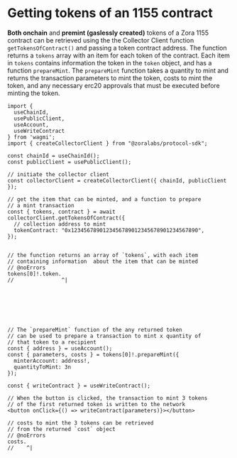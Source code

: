 # Getting tokens of an 1155 contract

**Both onchain** and **premint (gaslessly created)** tokens of a Zora 1155 contract can be retrieved using the the Collector Client function 
`getTokensOfContract()` and passing a token contract address. The function returns a `tokens` array with an item for each token of the contract.
Each item in `tokens` contains information the token in the `token` object, and has a function
`prepareMint`.  The `prepareMint` function takes a quantity to mint and returns the transaction parameters to mint the token, costs to mint the token, and any necessary
erc20 approvals that must be executed before minting the token.

```tsx twoslash
import { 
  useChainId, 
  usePublicClient, 
  useAccount,
  useWriteContract 
} from 'wagmi';
import { createCollectorClient } from "@zoralabs/protocol-sdk";

const chainId = useChainId();
const publicClient = usePublicClient();

// initiate the collector client
const collectorClient = createCollectorClient({ chainId, publicClient });

// get the item that can be minted, and a function to prepare 
// a mint transaction
const { tokens, contract } = await collectorClient.getTokensOfContract({
  // collection address to mint
  tokenContract: "0x1234567890123456789012345678901234567890",
});


// the function returns an array of `tokens`, with each item
// containing information  about the item that can be minted
// @noErrors
tokens[0]!.token.
//               ^|







// The `prepareMint` function of the any returned token
// can be used to prepare a transaction to mint x quantity of 
// that token to a recipient
const { address } = useAccount();
const { parameters, costs } = tokens[0]!.prepareMint({
  minterAccount: address!,
  quantityToMint: 3n
});

const { writeContract } = useWriteContract();

// When the button is clicked, the transaction to mint 3 tokens 
// of the first returned token is written to the network
<button onClick={() => writeContract(parameters)}></button>

// costs to mint the 3 tokens can be retrieved 
// from the returned `cost` object
// @noErrors
costs.
//    ^|



```